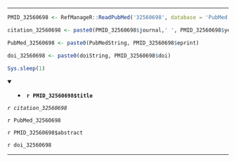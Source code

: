 

---

```r

PMID_32560698 <- RefManageR::ReadPubMed('32560698', database = 'PubMed')

citation_32560698 <- paste0(PMID_32560698$journal,' ', PMID_32560698$year, ' ', PMID_32560698$month,';', PMID_32560698$volume,'(', PMID_32560698$number,'):', PMID_32560698$pages)

PubMed_32560698 <- paste0(PubMedString, PMID_32560698$eprint)

doi_32560698 <- paste0(doiString, PMID_32560698$doi)

Sys.sleep(1)

```

<details open> <summary>
- **`r PMID_32560698$title`**
</summary> 

*`r citation_32560698`*

`r PubMed_32560698`

`r PMID_32560698$abstract`

`r doi_32560698`

</details>

---


